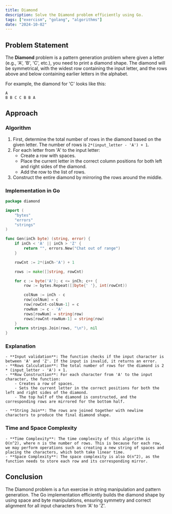 ```yaml
---
title: Diamond
description: Solve the Diamond problem efficiently using Go.
tags: ["exercism", "golang", "algorithms"]
date: "2024-10-02"
---
```


## Problem Statement

The **Diamond** problem is a pattern generation problem where given a letter (e.g., 'A', 'B', 'C', etc.), you need to print a diamond shape. The diamond will be symmetrical, with the widest row containing the input letter, and the rows above and below containing earlier letters in the alphabet.

For example, the diamond for 'C' looks like this:

```plaintext
A
B B C C B B A
```


## Approach

### Algorithm

1. First, determine the total number of rows in the diamond based on the given letter. The number of rows is `2*(input_letter - 'A') + 1`.
2. For each letter from 'A' to the input letter:
   - Create a row with spaces.
   - Place the current letter in the correct column positions for both left and right sides of the diamond.
   - Add the row to the list of rows.
3. Construct the entire diamond by mirroring the rows around the middle.

### Implementation in Go

```go
package diamond

import (
	"bytes"
	"errors"
	"strings"
)

func Gen(inCh byte) (string, error) {
	if inCh < 'A' || inCh > 'Z' {
		return "", errors.New("Chat out of range")
	}

	rowCnt := 2*(inCh-'A') + 1

	rows := make([]string, rowCnt)

	for c := byte('A'); c <= inCh; c++ {
		row := bytes.Repeat([]byte{' '}, int(rowCnt))

		colNum := inCh - c
		row[colNum] = c
		row[rowCnt-colNum-1] = c
		rowNum := c - 'A'
		rows[rowNum] = string(row)
		rows[rowCnt-rowNum-1] = string(row)
	}
	return strings.Join(rows, "\n"), nil
}
```

### Explanation
    - **Input validation**: The function checks if the input character is between 'A' and 'Z'. If the input is invalid, it returns an error.
    - **Rows Calculation**: The total number of rows for the diamond is 2 * (input_letter - 'A') + 1.
    - **Row Construction**: For each character from 'A' to the input character, the function:
        - Creates a row of spaces.
        - Sets the current letter in the correct positions for both the left and right sides of the diamond.
        - The top half of the diamond is constructed, and the corresponding rows are mirrored for the bottom half.
        
    - **String Join**: The rows are joined together with newline characters to produce the final diamond shape.

### Time and Space Complexity
    - **Time Complexity**: The time complexity of this algorithm is O(n^2), where n is the number of rows. This is because for each row, we may perform operations such as creating a new string of spaces and placing the characters, which both take linear time.
    - **Space Complexity**: The space complexity is also O(n^2), as the function needs to store each row and its corresponding mirror.

## Conclusion
The Diamond problem is a fun exercise in string manipulation and pattern generation. The Go implementation efficiently builds the diamond shape by using space and byte manipulations, ensuring symmetry and correct alignment for all input characters from 'A' to 'Z'.